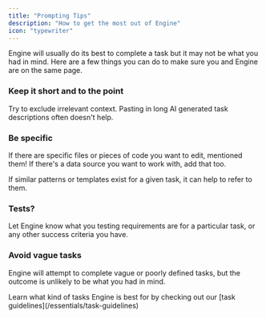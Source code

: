 ```yaml
---
title: "Prompting Tips"
description: "How to get the most out of Engine"
icon: "typewriter"
---
```


Engine will usually do its best to complete a task but it may not be what you had in mind. Here are a few things you can do to make sure you and Engine are on the same page.

### <Icon icon="calendar-lines-pen" /> **Keep it short and to the point**

Try to exclude irrelevant context. Pasting in long AI generated task descriptions often doesn't help.

### <Icon icon="arrow-down-left" /> **Be specific**

If there are specific files or pieces of code you want to edit, mentioned them\! If there's a data source you want to work with, add that too.

If similar patterns or templates exist for a given task, it can help to refer to them.

### <Icon icon="file-waveform" /> **Tests?**

Let Engine know what you testing requirements are for a particular task, or any other success criteria you have.

### <Icon icon="question" /> **Avoid vague tasks**

Engine will attempt to complete vague or poorly defined tasks, but the outcome is unlikely to be what you had in mind.

<Note>
  Learn what kind of tasks Engine is best for by checking out our [task guidelines](/essentials/task-guidelines)
</Note>
